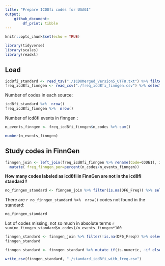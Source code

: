 ```yaml
---
title: "Prepare ICD8fi codes for USAGI"
output: 
    github_document:
        df_print: tibble
---
```


```r
knitr::opts_chunk$set(echo = TRUE)

library(tidyverse)
library(scales)
library(readxl)
```

## Load

```r
icd8fi_standard <- read_tsv("./ICD8Merged_Version5_UTF8.txt") %>% filter(!is.na(Code))
freq_icd8fi_finngen <- read_csv("./freq_icd8fi_finngen.csv") %>% select(-X1)
```


Number of codes in each source: 
```r
icd8fi_standard %>%  nrow()
freq_icd8fi_finngen %>%  nrow()
```
Number of icd8fi events in finngen :
```r
n_events_finngen <- freq_icd8fi_finngen$n_codes %>% sum()

number(n_events_finngen)
```


## Study codes in FinnGen

```r
finngen_join <- left_join(freq_icd8fi_finngen %>% rename(Code=CODE1), icd8fi_standard, by = "Code") %>%
  mutate( freq_finngen_per=percent(n_codes/n_events_finngen))
```

**How many codes labeled as icd8fi in FinnGen are not in the icd8fi standard ?**
```r
no_finngen_standard <- finngen_join %>% filter(is.na(DF6_Freq)) %>% select(Code, n_codes, freq_finngen_per, Finnish, English) 
```

There are `r no_finngen_standard %>%  nrow()` codes not found in the standard:

```r
no_finngen_standard 
```

Lot of codes missing, not so much in absolute terms `r sum(no_finngen_standard$n_codes)/n_events_finngen*100 `


```r
finngen_standard <- finngen_join %>% filter(!is.na(DF6_Freq)) %>% select(Code, n_codes, freq_finngen_per, Finnish, English)
finngen_standard
```


```r
finngen_standard <- finngen_standard %>% mutate_if(is.numeric, ~if_else(is.na(.), rep(0, length(.)), .)) 

write_csv(finngen_standard, "./standard_icd8fi_with_freq.csv")
```



